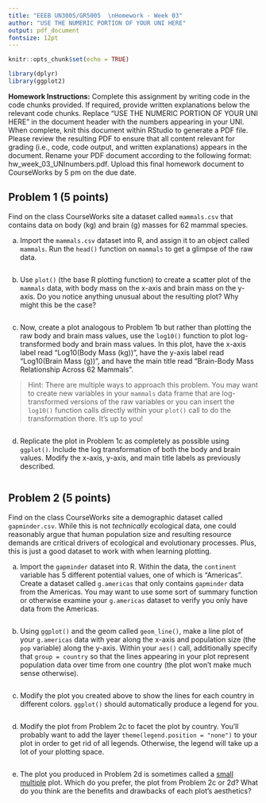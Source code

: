 ```yaml
---
title: "EEEB UN3005/GR5005  \nHomework - Week 03"
author: "USE THE NUMERIC PORTION OF YOUR UNI HERE"
output: pdf_document
fontsize: 12pt
---
```


```r

knitr::opts_chunk$set(echo = TRUE)

library(dplyr)
library(ggplot2)
```


**Homework Instructions:** Complete this assignment by writing code in the code chunks provided. If required, provide written explanations below the relevant code chunks. Replace "USE THE NUMERIC PORTION OF YOUR UNI HERE" in the document header with the numbers appearing in your UNI. When complete, knit this document within RStudio to generate a PDF file. Please review the resulting PDF to ensure that all content relevant for grading (i.e., code, code output, and written explanations) appears in the document. Rename your PDF document according to the following format: hw_week_03_UNInumbers.pdf. Upload this final homework document to CourseWorks by 5 pm on the due date.


## Problem 1 (5 points)

Find on the class CourseWorks site a dataset called `mammals.csv` that contains data on body (kg) and brain (g) masses for 62 mammal species.

a) Import the `mammals.csv` dataset into R, and assign it to an object called `mammals`. Run the `head()` function on `mammals` to get a glimpse of the raw data.

```r

```

b) Use `plot()` (the base R plotting function) to create a scatter plot of the `mammals` data, with body mass on the x-axis and brain mass on the y-axis. Do you notice anything unusual about the resulting plot? Why might this be the case?

```r

```

c) Now, create a plot analogous to Problem 1b but rather than plotting the raw body and brain mass values, use the `log10()` function to plot log-transformed body and brain mass values. In this plot, have the x-axis label read "Log10(Body Mass (kg))", have the y-axis label read "Log10(Brain Mass (g))", and have the main title read "Brain-Body Mass Relationship Across 62 Mammals". 

> Hint: There are multiple ways to approach this problem. You may want to create new variables in your `mammals` data frame that are log-transformed versions of the raw variables or you can insert the `log10()` function calls directly within your `plot()` call to do the transformation there. It's up to you!

```r

```

d) Replicate the plot in Problem 1c as completely as possible using `ggplot()`. Include the log transformation of both the body and brain values. Modify the x-axis, y-axis, and main title labels as previously described.

```r

```


## Problem 2 (5 points)

Find on the class CourseWorks site a demographic dataset called `gapminder.csv`. While this is not *technically* ecological data, one could reasonably argue that human population size and resulting resource demands are critical drivers of ecological and evolutionary processes. Plus, this is just a good dataset to work with when learning plotting.

a) Import the `gapminder` dataset into R. Within the data, the `continent` variable has 5 different potential values, one of which is "Americas". Create a dataset called `g.americas` that only contains `gapminder` data from the Americas. You may want to use some sort of summary function or otherwise examine your `g.americas` dataset to verify you only have data from the Americas.

```r

```

b) Using `ggplot()` and the geom called `geom_line()`, make a line plot of your `g.americas` data with year along the x-axis and population size (the `pop` variable) along the y-axis. Within your `aes()` call, additionally specify that `group = country` so that the lines appearing in your plot represent population data over time from one country (the plot won't make much sense otherwise).

```r

```

c) Modify the plot you created above to show the lines for each country in different colors. `ggplot()` should automatically produce a legend for you.

```r

```

d) Modify the plot from Problem 2c to facet the plot by country. You'll probably want to add the layer `theme(legend.position = "none")` to your plot in order to get rid of all legends. Otherwise, the legend will take up a lot of your plotting space.

```r

```

e) The plot you produced in Problem 2d is sometimes called a [small multiple](https://en.wikipedia.org/wiki/Small_multiple) plot. Which do you prefer, the plot from Problem 2c or 2d? What do you think are the benefits and drawbacks of each plot's aesthetics?
